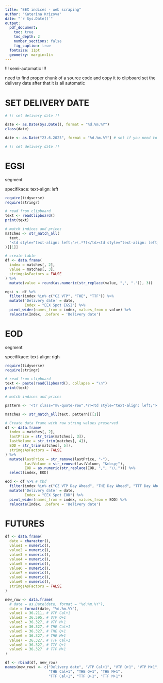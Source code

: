 ```yaml
---
title: "EEX indices - web scraping"
author: "Katerina Krizova"
date: "`r Sys.Date()`"
output:
  pdf_document:
    toc: true
    toc_depth: 2
    number_sections: false
    fig_caption: true
  fontsize: 11pt
  geometry: margin=1in
---
```


!!! semi-automatic !!!

need to find proper chunk of a source code and copy it to clipboard
set the delivery date
after that it is all automatic

# SET DELIVERY DATE

```r
# !! set delivery date !!

date <- as.Date(Sys.Date(), format = "%d.%m.%Y")
class(date)

date <- as.Date("23.6.2025", format = "%d.%m.%Y") # set if you need to process any other day than today

# !! set delivery date !!
```

# EGSI

segment <tbody>
specifikace: text-align: left

```r
require(tidyverse)
require(stringr)

# read from clipboard
text <- readClipboard()
print(text)

# match indices and prices
matches <- str_match_all(
  text,
  '<td style="text-align: left;">(.*?)</td><td style="text-align: left;">(\\d{1,3}(?:,\\d{3})*)</td>'
)[[1]]

# create table
df <- data.frame(
  index = matches[, 2],
  value = matches[, 3],
  stringsAsFactors = FALSE
) %>% 
  mutate(value = round(as.numeric(str_replace(value, ",", ".")), 3))

egsi <- df %>% 
  filter(index %in% c("CZ VTP", "THE", "TTF")) %>% 
  mutate('Delivery date' = date,
         Index = "EEX Spot EGSI") %>% 
  pivot_wider(names_from = index, values_from = value) %>% 
  relocate(Index, .before = 'Delivery date')
```

# EOD

segment <tbody>
specifikace: text-align: righ

```r
require(tidyverse)
require(stringr)

# read from clipboard
text <- paste(readClipboard(), collapse = "\n")
print(text)

# match indices and prices

pattern <- '<tr class="mv-quote-row".*?><td style="text-align: left;">(.*?)</td><td style="text-align: right;">(.*?)</td><td style="text-align: right;">(.*?)</td><td style="text-align: right;">(.*?)</td>'

matches <- str_match_all(text, pattern)[[1]]

# Create data frame with raw string values preserved
df <- data.frame(
  index = matches[, 2],
  lastPrice = str_trim(matches[, 3]),
  lastVolume = str_trim(matches[, 4]),
  EOD = str_trim(matches[, 5]),
  stringsAsFactors = FALSE
) %>% 
  mutate(lastPrice = str_remove(lastPrice, "-"), 
         lastVolume = str_remove(lastVolume, "&nbsp;"),
         EOD = as.numeric(str_replace(EOD, ",", "\\."))) %>% 
  select(index, EOD)

eod <- df %>% # tbd
  filter(index %in% c("CZ VTP Day Ahead", "THE Day Ahead", "TTF Day Ahead")) %>% 
  mutate('Delivery date' = date,
         Index = "EEX Spot EOD") %>% 
  pivot_wider(names_from = index, values_from = EOD) %>% 
  relocate(Index, .before = 'Delivery date')
```
# FUTURES

```r

df <- data.frame(
  date = character(),
  value1 = numeric(),
  value2 = numeric(),
  value3 = numeric(),
  value4 = numeric(),
  value5 = numeric(),
  value6 = numeric(),
  value7 = numeric(),
  value8 = numeric(),
  value9 = numeric(),
  stringsAsFactors = FALSE
)

new_row <- data.frame(
  # date = as.Date(date, format = "%d.%m.%Y"),
  date = format(date, "%d.%m.%Y"),
  value1 = 36.211, # VTP Cal+1
  value2 = 36.595, # VTP Q+1
  value3 = 36.327, # VTP M+1
  value4 = 36.327, # THE Cal+1
  value5 = 36.327, # THE Q+1
  value6 = 36.327, # THE M+1
  value7 = 36.327, # TTF Cal+1
  value8 = 36.327, # TTF Q+1
  value9 = 36.327  # TTF M+1
)

df <- rbind(df, new_row)
names(new_row) <- c("Delivery date", "VTP Cal+1", "VTP Q+1", "VTP M+1",
                    "THE Cal+1", "THE Q+1", "THE M+1",
                    "TTF Cal+1", "TTF Q+1", "TTF M+1")


```
